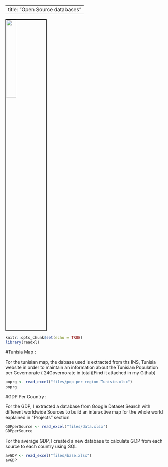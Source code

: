 <BODY BACKGROUND="images/paper.jpg">
---
title: "Open Source databases"
---

<link rel="stylesheet" href="styles.css" type="text/css">
<img src="images/opensource.png" style="width:25%; border:2px solid; margin-right: 20px" align="center">

```{r setup, include=FALSE}
knitr::opts_chunk$set(echo = TRUE)
library(readxl)
```


#Tunisia Map : 

For the tunisian map, the dabase used is extracted from ths INS, Tunisia website in order to maintain an information about the Tunisian Population per Governorate ( 24Governorate in total)[Find it attached in my Github]

```{r map}
poprg <- read_excel("files/pop per region-Tunisie.xlsx")
poprg
```


#GDP Per Country : 

For the GDP, I extracted a database from Google Dataset Search with different worldwide Sources to build an interactive map for the whole world explained in "Projects" section

```{r gdp}
GDPperSource <- read_excel("files/data.xlsx")
GDPperSource
```

For the average GDP, I created a new database to calculate GDP from each source to each country using SQL

```{r avgdp}
avGDP <- read_excel("files/base.xlsx")
avGDP
```
</BODY>